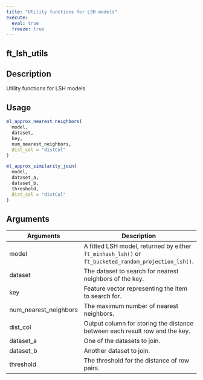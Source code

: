 ```yaml
---
title: "Utility functions for LSH models"
execute:
  eval: true
  freeze: true
---
```


## ft_lsh_utils

## Description
Utility functions for LSH models


## Usage
```r
ml_approx_nearest_neighbors(
  model,
  dataset,
  key,
  num_nearest_neighbors,
  dist_col = "distCol"
)

ml_approx_similarity_join(
  model,
  dataset_a,
  dataset_b,
  threshold,
  dist_col = "distCol"
)
```

## Arguments
|Arguments|Description|
|---|---|
| model | A fitted LSH model, returned by either `ft_minhash_lsh()` or `ft_bucketed_random_projection_lsh()`. |
| dataset | The dataset to search for nearest neighbors of the key. |
| key | Feature vector representing the item to search for. |
| num_nearest_neighbors | The maximum number of nearest neighbors. |
| dist_col | Output column for storing the distance between each result row and the key. |
| dataset_a | One of the datasets to join. |
| dataset_b | Another dataset to join. |
| threshold | The threshold for the distance of row pairs. |








